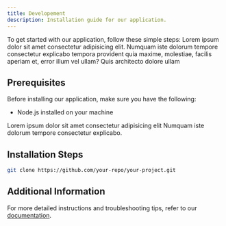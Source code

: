 ```yaml
---
title: Developement
description: Installation guide for our application.
---
```


To get started with our application, follow these simple steps:
Lorem ipsum dolor sit amet consectetur adipisicing elit. Numquam iste dolorum tempore consectetur explicabo tempora provident quia maxime, molestiae, facilis aperiam et, error illum vel ullam? Quis architecto dolore ullam

## Prerequisites

Before installing our application, make sure you have the following:

- Node.js installed on your machine

<Note title='Remember' type='danger'>
  Lorem ipsum dolor sit amet consectetur adipisicing elit Numquam iste dolorum
  tempore consectetur explicabo.
</Note>

## Installation Steps

```bash
git clone https://github.com/your-repo/your-project.git
```

## Additional Information

For more detailed instructions and troubleshooting tips, refer to our [documentation](#).
